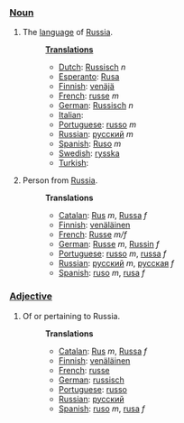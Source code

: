 ===[[Noun]]===
# The [[language]] of [[w:Russia|Russia]].
#:'''[[Translation]]s'''
#:*[[Dutch]]: [[Russisch]] ''n''
#:*[[Esperanto]]: [[Rusa]]
#:*[[Finnish]]: [[venäjä]]
#:*[[French]]: [[russe]] ''m''
#:*[[German]]: [[Russisch]] ''n''
#:*[[Italian]]: [[]]
#:*[[Portuguese]]: [[russo]] ''m''
#:*[[Russian]]: [[русский]] ''m''
#:*[[Spanish]]: [[Ruso]] ''m''
#:*[[Swedish]]: [[rysska]]
#:*[[Turkish]]: [[]]
# Person from [[Russia]].
#:'''Translations'''
#:*[[Catalan]]: [[Rus]] ''m'', [[Russa]] ''f''
#:*[[Finnish]]: [[venäläinen]]
#:*[[French]]: [[Russe]] ''m/f''
#:*[[German]]: [[Russe]] ''m'', [[Russin]] ''f''
#:*[[Portuguese]]: [[russo]] ''m'', [[russa]] ''f''
#:*[[Russian]]: [[русский]] ''m'', [[русская]] ''f''
#:*[[Spanish]]: [[ruso]] ''m'', [[rusa]] ''f''
===[[Adjective]]===
# Of or pertaining to Russia.
#:'''Translations'''
#:*[[Catalan]]: [[Rus]] ''m'', [[Russa]] ''f''
#:*[[Finnish]]: [[venäläinen]]
#:*[[French]]: [[russe]]
#:*[[German]]: [[russisch]]
#:*[[Portuguese]]: [[russo]]
#:*[[Russian]]: [[русский]]
#:*[[Spanish]]: [[ruso]] ''m'', [[rusa]] ''f''